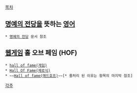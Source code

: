 [[목차]]

== [[명예의 전당]]을 뜻하는 [[영어]] ==
 * [[명예의 전당]] 문서 참조

== [[웹게임]] 홀 오브 페임 (HOF) ==
 * [[hall of fame(게임)]] 
 * [[Hall Of Fame(제로식)]]
 * ~~[[Hall of fame(매드호프)]]~~[* 줄처리 된 이유는 항목의 마지막 참조]
[[각주]]
